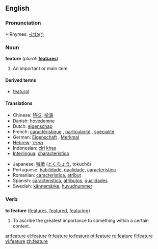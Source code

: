 ==English==

===Pronunciation===
*:Rhymes: [[Rhymes:English:-iːtʃə(r)|-iːtʃə(r)]]

===Noun===
'''feature''' (''plural:'' '''[[features]]''')
# An important or main item.

====Derived terms====
* [[featural]]

====Translations====
{{top}}
*Chinese: [[特征]], [[扮演]]
*Danish: [[hovedemne]] {{n}}
*Dutch: [[eigenschap]] {{f}}
*French: [[caractéristique]] {{n}}, [[particularité]] {{n}}, [[spécialité]] {{n}}
*German: [[Eigenschaft]] {{n}}, [[Merkmal]] {{n}}
*[[Hebrew]]: [[מאמר]]
*Indonesian: [[ciri]] [[khas]]
*[[Interlingua]]: [[characteristica]]
{{mid}}
*Japanese: [[特徴]] ([[とくちょう]], tokuchō)
*Portuguese: [[habilidade]], [[qualidade]], [[característica]]
*Romanian: [[caracteristica]], [[atribut]]
*Spanish: [[caracteristica]], [[atributos]], [[qualidades]]
*Swedish: [[kännemärke]], [[huvudnummer]]
{{bottom}}

===Verb===
'''to feature'''  ([[features]], [[featured]], [[featuring]])
# To ascribe the greatest importance to something within a certain context.

[[ar:feature]]
[[el:feature]]
[[fr:feature]]
[[io:feature]]
[[pt:feature]]
[[ru:feature]]
[[fi:feature]]
[[vi:feature]]
[[zh:feature]]